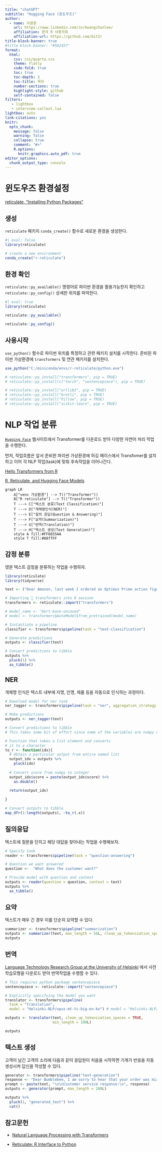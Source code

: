 ```yaml
---
title: "chatGPT"
subtitle: "Hugging Face (윈도우즈)"
author:
  - name: 이광춘
    url: https://www.linkedin.com/in/kwangchunlee/
    affiliation: 한국 R 사용자회
    affiliation-url: https://github.com/bit2r
title-block-banner: true
#title-block-banner: "#562457"
format:
  html:
    css: css/quarto.css
    theme: flatly
    code-fold: true
    toc: true
    toc-depth: 3
    toc-title: 목차
    number-sections: true
    highlight-style: github    
    self-contained: false
filters:
   - lightbox
   - interview-callout.lua
lightbox: auto
link-citations: yes
knitr:
  opts_chunk: 
    message: false
    warning: false
    collapse: true
    comment: "#>" 
    R.options:
      knitr.graphics.auto_pdf: true
editor_options: 
  chunk_output_type: console
---
```


# 윈도우즈 환경설정

[[reticulate, "Installing Python Packages"](https://rstudio.github.io/reticulate/articles/python_packages.html)]{.aside}


::: {.panel-tabset}

## 생성

`reticulate` 패키지 `conda_create()` 함수로 새로운 환경을 생성한다.

```r
#| eval: false
library(reticulate)

# create a new environment 
conda_create("r-reticulate")
```

## 환경 확인

`reticulate::py_available()` 명령어로 파이썬 환경을 활용가능한지 확인하고 
`reticulate::py_config()` 상세한 위치를 파악한다.

```r
#| eval: true
library(reticulate)

reticulate::py_available()

reticulate::py_config()
```


## 사용시작

`use_python()` 함수로 파이썬 위치를 특정하고 관련 패키지 설치를 시작한다.
준비된 파이썬 가상환경에 `transformers` 및 연관 패키지를 설치한다.

```r

use_python("C:/miniconda/envs/r-reticulate/python.exe")

# reticulate::py_install("transformers", pip = TRUE)
# reticulate::py_install(c("torch", "sentencepiece"), pip = TRUE)

# reticulate::py_install("urllib3", pip = TRUE)
# reticulate::py_install("brotli", pip = TRUE)
# reticulate::py_install("Pillow", pip = TRUE)
# reticulate::py_install("scikit-learn", pip = TRUE)

```

:::

# NLP 작업 분류

[`Hugging Face`](https://huggingface.co/) 웹사이트에서 Transformer를 다운로드 받아 다양한 자연어 처리 작업을 수행한다.

먼저, 작업흐름은 앞서 준비한 파이썬 가상환경에 허깅 페이스에서 Transfomer를 설치하고 이어 각 NLP 작업(task)에 맞춰 후속작업을 이어나간다.

[[Hello Transformers from R](https://rpubs.com/eR_ic/transfoRmers)]{.aside}

[[R, Reticulate, and Hugging Face Models](https://cengiz.me/posts/huggingface/)]{.aside}

```mermaid
graph LR
    A["venv 가상환경"] --> T(("Transformer"))
    B["R reticulate"] --> T(("Transformer"))
    T ---> C["텍스트 분류(Text Classification)"]
    T ---> D["개체명인식(NER)"]
    T ---> E["질의 응답(Question & Answering)"]
    T ---> F["요약(Summarization)"]
    T ---> G["번역(Translation)"]
    T ---> H["텍스트 생성(Text Generation)"]    
    style A fill:#FF6655AA
    style T fill:#88ffFF
```



## 감정 분류

영문 텍스트 감정을 분류하는 작업을 수행하자.

```r
library(reticulate)
library(tidyverse)

text <- ("Dear Amazon, last week I ordered an Optimus Prime action figure from your online store in Germany. Unfortunately, when I opened the package, I discovered to my horror that I had been sent an action figure of Megatron instead! As a lifelong enemy of the Decepticons, I hope you can understand my dilemma. To resolve the issue, I demand an exchange of Megatron for the Optimus Prime figure I ordered. Enclosed are copies of my records concerning this purchase. I expect to hear from you soon. Sincerely, Bumblebee.")

# Importing 🤗 transformers into R session
transformers <- reticulate::import("transformers")

# model_name <- "bert-base-uncased"
# model <- transformers$AutoModel$from_pretrained(model_name)

# Instantiate a pipeline
classifier <- transformers$pipeline(task = "text-classification")

# Generate predictions
outputs <- classifier(text)

# Convert predictions to tibble
outputs %>% 
  pluck(1) %>% 
  as_tibble()
```

## NER

개체명 인식은 텍스트 내부에 지명, 인명, 제품 등을 자동으로 인식하는 과정이다.

```r
# Download model for ner task
ner_tagger <- transformers$pipeline(task = "ner", aggregation_strategy = "simple")

# Make predictions
outputs <- ner_tagger(text)

# Convert predictions to tibble
# This takes some bit of effort since some of the variables are numpy objects 

# Function that takes a list element and converts
# it to a character
to_r <- function(idx){
  # Obtain a particular output from entire named list
  output_idx = outputs %>% 
    pluck(idx)
  
  # Convert score from numpy to integer
  output_idx$score = paste(output_idx$score) %>% 
    as.double()
  
  return(output_idx)
  
}

# Convert outputs to tibble
map_dfr(1:length(outputs), ~to_r(.x))
```

## 질의응답

텍스트에 질문을 던지고 해당 대답을 찾아내는 작업을 수행해보자.

```r
# Specify task
reader <- transformers$pipeline(task = "question-answering")

# Question we want answered
question <-  "What does the customer want?"

# Provide model with question and context
outputs <- reader(question = question, context = text)
outputs %>% 
  as_tibble()
```

## 요약

텍스트가 매우 긴 경우 이를 단순히 요약할 수 있다.

```r
summarizer <- transformers$pipeline("summarization")
outputs <- summarizer(text, max_length = 56L, clean_up_tokenization_spaces = TRUE)
outputs
```

## 번역

[Language Technology Research Group at the University of Helsinki](https://huggingface.co/Helsinki-NLP) 에서 사전학습모형을 다운로드 받아 번역작업을 수행할 수 있다.

```r
# This requires python package sentencepiece
sentencepiece <- reticulate::import("sentencepiece")

# Explicitly specifying the model you want
translator <- transformers$pipeline(
  task = "translation",
  model = "Helsinki-NLP/opus-mt-tc-big-en-ko") # model = "Helsinki-NLP/opus-mt-en-de"

outputs <- translator(text, clean_up_tokenization_spaces = TRUE,
                      min_length = 100L)

outputs
```

## 텍스트 생성

고객이 남긴 고객의 소리에 다음과 같이 응답원이 처음을 시작하면 기계가
반응을 자동생성시켜 답신을 작성할 수 있다.

```r
generator <- transformers$pipeline("text-generation")
response <- "Dear Bumblebee, I am sorry to hear that your order was mixed up."
prompt <- paste(text, "\n\nCustomer service response:\n", response)
outputs <- generator(prompt, max_length = 200L)

outputs %>% 
  pluck(1, "generated_text") %>% 
  cat()
```

## 참고문헌

- [Natural Language Processing with Transformers](https://www.oreilly.com/library/view/natural-language-processing/9781098103231/)

-  [Reticulate: R Interface to Python](https://rstudio.github.io/reticulate/index.html)


